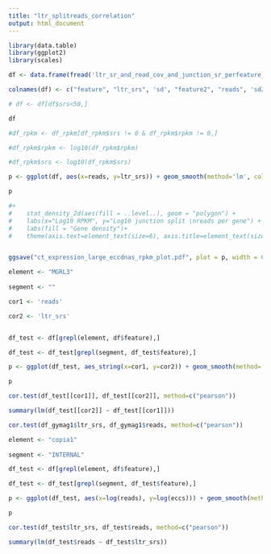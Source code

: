 ```yaml
---
title: "ltr_splitreads_correlation"
output: html_document
---
```


```r
library(data.table)
library(ggplot2)
library(scales)

df <- data.frame(fread('ltr_sr_and_read_cov_and_junction_sr_perfeature_normalized'))

colnames(df) <- c("feature", "ltr_srs", 'sd', "feature2", "reads", 'sd2', "feature3", "eccs", 'sd3')

# df <- df[df$srs<50,]

df

#df_rpkm <- df_rpkm[df_rpkm$srs != 0 & df_rpkm$rpkm != 0,]

#df_rpkm$rpkm <- log10(df_rpkm$rpkm)

#df_rpkm$srs <- log10(df_rpkm$srs)

p <- ggplot(df, aes(x=reads, y=ltr_srs)) + geom_smooth(method='lm', color='red') + geom_point()

p

#+
#    stat_density_2d(aes(fill = ..level..), geom = "polygon") +
#    labs(x="Log10 RPKM", y="Log10 junction split \nreads per gene") + theme_classic() + 
#    labs(fill = "Gene density")+
#    theme(axis.text=element_text(size=6), axis.title=element_text(size=8), legend.title=element_text(size=8), legend.text=element_text(size=6))


ggsave("ct_expression_large_eccdnas_rpkm_plot.pdf", plot = p, width = 6.5, height = 3)
```

```r

element <- "MGRL3"
  
segment <- ""

cor1 <- 'reads'

cor2 <- 'ltr_srs'


df_test <- df[grepl(element, df$feature),]

df_test <- df_test[grepl(segment, df_test$feature),]

p <- ggplot(df_test, aes_string(x=cor1, y=cor2)) + geom_smooth(method='lm', color='red') + geom_point()

p

cor.test(df_test[[cor1]], df_test[[cor2]], method=c("pearson"))

summary(lm(df_test[[cor2]] ~ df_test[[cor1]]))

```



```r
cor.test(df_gymag1$ltr_srs, df_gymag1$reads, method=c("pearson"))

```

```r

element <- "copia1"
  
segment <- "INTERNAL"

df_test <- df[grepl(element, df$feature),]

df_test <- df_test[grepl(segment, df_test$feature),]

p <- ggplot(df_test, aes(x=log(reads), y=log(eccs))) + geom_smooth(method='lm', color='red') + geom_point()

p

cor.test(df_test$ltr_srs, df_test$reads, method=c("pearson"))

summary(lm(df_test$reads ~ df_test$ltr_srs))


```

